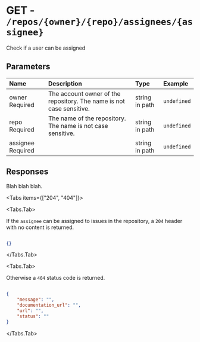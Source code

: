 
# GET - `/repos/{owner}/{repo}/assignees/{assignee}`

Check if a user can be assigned

## Parameters

| Name | Description | Type | Example |
| :---- | :---- | :---- | :---- |
| owner <span class="bg-blue-100 text-blue-800 text-xs font-medium me-2 px-2.5 py-0.5 rounded dark:bg-blue-900 dark:text-blue-300">Required</span> | The account owner of the repository. The name is not case sensitive. | string in path | `undefined` |
| repo <span class="bg-blue-100 text-blue-800 text-xs font-medium me-2 px-2.5 py-0.5 rounded dark:bg-blue-900 dark:text-blue-300">Required</span> | The name of the repository. The name is not case sensitive. | string in path | `undefined` |
| assignee <span class="bg-blue-100 text-blue-800 text-xs font-medium me-2 px-2.5 py-0.5 rounded dark:bg-blue-900 dark:text-blue-300">Required</span> |  | string in path | `undefined` |

## Responses

Blah blah blah.

<Tabs items={["204", "404"]}>

<Tabs.Tab>

If the `assignee` can be assigned to issues in the repository, a `204` header with no content is returned.

```json

{}

```

</Tabs.Tab>

<Tabs.Tab>

Otherwise a `404` status code is returned.

```json

{
    "message": "",
    "documentation_url": "",
    "url": "",
    "status": ""
}

```

</Tabs.Tab>

</Tabs>
